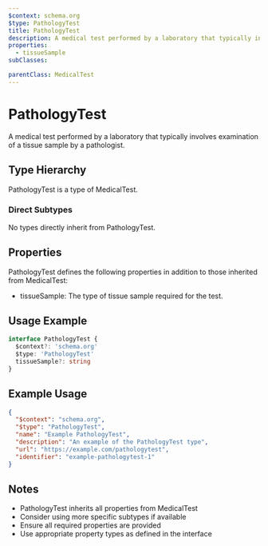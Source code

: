 ```yaml
---
$context: schema.org
$type: PathologyTest
title: PathologyTest
description: A medical test performed by a laboratory that typically involves examination of a tissue sample by a pathologist.
properties:
  - tissueSample
subClasses:

parentClass: MedicalTest
---
```


# PathologyTest

A medical test performed by a laboratory that typically involves examination of a tissue sample by a pathologist.

## Type Hierarchy

PathologyTest is a type of MedicalTest.

### Direct Subtypes

No types directly inherit from PathologyTest.

## Properties

PathologyTest defines the following properties in addition to those inherited from MedicalTest:

- tissueSample: The type of tissue sample required for the test.

## Usage Example

```typescript
interface PathologyTest {
  $context?: 'schema.org'
  $type: 'PathologyTest'
  tissueSample?: string
}
```

## Example Usage

```json
{
  "$context": "schema.org",
  "$type": "PathologyTest",
  "name": "Example PathologyTest",
  "description": "An example of the PathologyTest type",
  "url": "https://example.com/pathologytest",
  "identifier": "example-pathologytest-1"
}
```

## Notes

- PathologyTest inherits all properties from MedicalTest
- Consider using more specific subtypes if available
- Ensure all required properties are provided
- Use appropriate property types as defined in the interface
